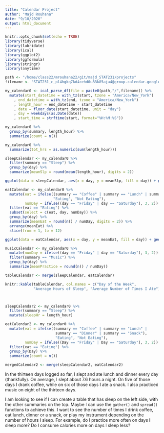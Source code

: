 ```yaml
---
title: "Calendar Project"
author: "Majd Rouhana"
date: "9/10/2020"
output: html_document
---
```


```r
knitr::opts_chunk$set(echo = TRUE)
library(tidyverse)
library(lubridate)
library(ical)
library(ggplot2)
library(ggformula)
library(stringr)
library(anytime)
```
```r
path <- "/home/class22/mrouhana22/git/majd_STAT231/projects"
filename <- "STAT231_c_pl4hgkq7kd4cehd0u83k85aja4@group.calendar.google.com.ics"

my_calendar0 <- ical_parse_df(file = paste0(path,"/",filename)) %>%
  mutate(start_datetime = with_tz(start, tzone = "America/New_York")
    , end_datetime = with_tz(end, tzone = "America/New_York")
    , length_hour = end_datetime - start_datetime
    , date = floor_date(start_datetime, unit = "day")
    , day = weekdays(as.Date(date))
    , start_time = strftime(start, format="%H:%M:%S"))
```
```r
my_calendar0 %>%
  group_by(summary, length_hour) %>%
  summarize(count = n())

my_calendar0 %>%
  summarize(tot_hrs = as.numeric(sum(length_hour)))

sleepCalendar <- my_calendar0 %>%
  filter(summary == "Sleep") %>%
  group_by(day) %>%
  summarize(meanSlp = round(mean(length_hour), digits = 2))

ggplot(data = sleepCalendar, aes(x = day, y = meanSlp, fill = day)) + geom_bar(stat = "identity")

eatCalendar <- my_calendar0 %>%
  mutate(eat = ifelse((summary == "Coffee" | summary == "Lunch" | summary == "Dinner" | summary == "Snack"),
                      "Eating", "Not Eating"),
         numDay = ifelse((day == "Friday" | day == "Saturday"), 3, 2)) %>%
  filter(eat == "Eating") %>%
  subset(select = c(eat, day, numDay)) %>%
  group_by(day) %>%
  summarize(meanEat = round(n() / numDay, digits = 2)) %>%
  arrange(meanEat) %>%
  slice(from = 1, to = 12)

ggplot(data = eatCalendar, aes(x = day, y = meanEat, fill = day)) + geom_bar(stat = "identity")

musicCalendar <- my_calendar0 %>%
  mutate(numDay = ifelse((day == "Friday" | day == "Saturday"), 3, 2)) %>%
  filter(summary == "Music") %>%
  group_by(day) %>%
  summarize(meanPractice = round(n() / numDay))

tableCalendar <- merge(sleepCalendar, eatCalendar)

knitr::kable(tableCalendar, col.names = c("Day of the Week",
             "Average Hours of Sleep", "Average Number of Times I Ate"))



sleepCalendar2 <- my_calendar0 %>%
  filter(summary == "Sleep") %>%
  mutate(sleepHr = length_hour)

eatCalendar2 <- my_calendar0 %>%
  mutate(eat = ifelse((summary == "Coffee" | summary == "Lunch" |
                       summary == "Dinner" | summary == "Snack"),
                       "Eating", "Not Eating"),
         numDay = ifelse((Day == "Friday" | Day == "Saturday"), 3, 2)) %>%
  filter(eat == "Eating") %>%
  group_by(Day) %>%
  summarize(count = n())

mergedCalendar2 <- merge(sleepCalendar2, eatCalendar2)
```
In the thirteen days logged so far, I slept and ate lunch and dinner every day (thankfully). On average, I slept about 7.6 hours a night. On five of those days I drank coffee, while on six of those days I ate a snack. I also practiced music on eight of the thirteen days.

I am looking to see if I can create a table that has sleep on the left side, with the other summaries on the top. Maybe I can use the `gather()` and `spread()` functions to achieve this. I want to see the number of times I drink coffee, eat lunch, dinner or a snack, or play my instrument depending on the number of hours I sleep. For example, do I practice more often on days I sleep more? Do I consume calories more on days I sleep less?